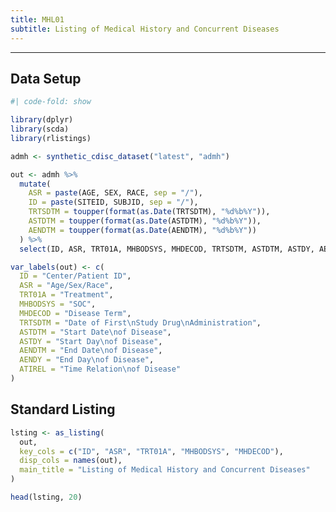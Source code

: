 ```yaml
---
title: MHL01
subtitle: Listing of Medical History and Concurrent Diseases
---
```


------------------------------------------------------------------------

::: panel-tabset
## Data Setup

```r
#| code-fold: show

library(dplyr)
library(scda)
library(rlistings)

admh <- synthetic_cdisc_dataset("latest", "admh")

out <- admh %>%
  mutate(
    ASR = paste(AGE, SEX, RACE, sep = "/"),
    ID = paste(SITEID, SUBJID, sep = "/"),
    TRTSDTM = toupper(format(as.Date(TRTSDTM), "%d%b%Y")),
    ASTDTM = toupper(format(as.Date(ASTDTM), "%d%b%Y")),
    AENDTM = toupper(format(as.Date(AENDTM), "%d%b%Y"))
  ) %>%
  select(ID, ASR, TRT01A, MHBODSYS, MHDECOD, TRTSDTM, ASTDTM, ASTDY, AENDTM, AENDY, ATIREL)

var_labels(out) <- c(
  ID = "Center/Patient ID",
  ASR = "Age/Sex/Race",
  TRT01A = "Treatment",
  MHBODSYS = "SOC",
  MHDECOD = "Disease Term",
  TRTSDTM = "Date of First\nStudy Drug\nAdministration",
  ASTDTM = "Start Date\nof Disease",
  ASTDY = "Start Day\nof Disease",
  AENDTM = "End Date\nof Disease",
  AENDY = "End Day\nof Disease",
  ATIREL = "Time Relation\nof Disease"
)
```

## Standard Listing

```r
lsting <- as_listing(
  out,
  key_cols = c("ID", "ASR", "TRT01A", "MHBODSYS", "MHDECOD"),
  disp_cols = names(out),
  main_title = "Listing of Medical History and Concurrent Diseases"
)

head(lsting, 20)
```
:::
